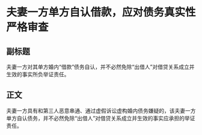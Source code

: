 # 夫妻一方单方自认借款，应对债务真实性严格审查
## 副标题
夫妻一方对其单方婚内“借款”债务自认，并不必然免除“出借人”对借贷关系成立并生效的事实所负举证责任。
## 正文
夫妻一方具有和第三人恶意串通、通过虚假诉讼虚构婚内债务嫌疑的，该夫妻一方单方自认债务，并不必然免除“出借人”对借贷关系成立并生效的事实应承担的举证责任。
